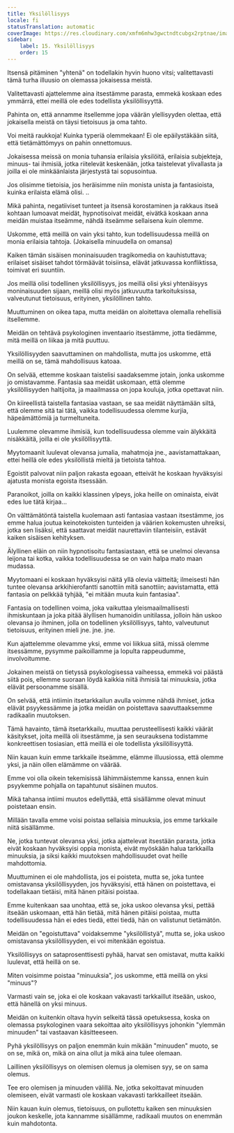 ```yaml
---
title: Yksilöllisyys
locale: fi
statusTranslation: automatic
coverImage: https://res.cloudinary.com/xmfm6mhw3gwctndtcubgx2rptnae/image/upload/v1740468922/small_cover_tratado_de_psicologia_revolucionaria_a4c0dca4e0.webp
sidebar:
    label: 15. Yksilöllisyys
    order: 15
---
```

Itsensä pitäminen "yhtenä" on todellakin hyvin huono vitsi; valitettavasti tämä turha illuusio on olemassa jokaisessa meistä.

Valitettavasti ajattelemme aina itsestämme parasta, emmekä koskaan edes ymmärrä, ettei meillä ole edes todellista yksilöllisyyttä.

Pahinta on, että annamme itsellemme jopa väärän ylellisyyden olettaa, että jokaisella meistä on täysi tietoisuus ja oma tahto.

Voi meitä raukkoja! Kuinka typeriä olemmekaan! Ei ole epäilystäkään siitä, että tietämättömyys on pahin onnettomuus.

Jokaisessa meissä on monia tuhansia erilaisia yksilöitä, erilaisia subjekteja, minuus- tai ihmisiä, jotka riitelevät keskenään, jotka taistelevat ylivallasta ja joilla ei ole minkäänlaista järjestystä tai sopusointua.

Jos olisimme tietoisia, jos heräisimme niin monista unista ja fantasioista, kuinka erilaista elämä olisi. ..

Mikä pahinta, negatiiviset tunteet ja itsensä korostaminen ja rakkaus itseä kohtaan lumoavat meidät, hypnotisoivat meidät, eivätkä koskaan anna meidän muistaa itseämme, nähdä itseämme sellaisena kuin olemme.

Uskomme, että meillä on vain yksi tahto, kun todellisuudessa meillä on monia erilaisia tahtoja. (Jokaisella minuudella on omansa)

Kaiken tämän sisäisen moninaisuuden tragikomedia on kauhistuttava; erilaiset sisäiset tahdot törmäävät toisiinsa, elävät jatkuvassa konfliktissa, toimivat eri suuntiin.

Jos meillä olisi todellinen yksilöllisyys, jos meillä olisi yksi yhtenäisyys moninaisuuden sijaan, meillä olisi myös jatkuvuutta tarkoituksissa, valveutunut tietoisuus, erityinen, yksilöllinen tahto.

Muuttuminen on oikea tapa, mutta meidän on aloitettava olemalla rehellisiä itsellemme.

Meidän on tehtävä psykologinen inventaario itsestämme, jotta tiedämme, mitä meillä on liikaa ja mitä puuttuu.

Yksilöllisyyden saavuttaminen on mahdollista, mutta jos uskomme, että meillä on se, tämä mahdollisuus katoaa.

On selvää, ettemme koskaan taistelisi saadaksemme jotain, jonka uskomme jo omistavamme. Fantasia saa meidät uskomaan, että olemme yksilöllisyyden haltijoita, ja maailmassa on jopa kouluja, jotka opettavat niin.

On kiireellistä taistella fantasiaa vastaan, se saa meidät näyttämään siltä, että olemme sitä tai tätä, vaikka todellisuudessa olemme kurjia, häpeämättömiä ja turmeltuneita.

Luulemme olevamme ihmisiä, kun todellisuudessa olemme vain älykkäitä nisäkkäitä, joilla ei ole yksilöllisyyttä.

Myytomaanit luulevat olevansa jumalia, mahatmoja jne., aavistamattakaan, ettei heillä ole edes yksilöllistä mieltä ja tietoista tahtoa.

Egoistit palvovat niin paljon rakasta egoaan, etteivät he koskaan hyväksyisi ajatusta monista egoista itsessään.

Paranoikot, joilla on kaikki klassinen ylpeys, joka heille on ominaista, eivät edes lue tätä kirjaa...

On välttämätöntä taistella kuolemaan asti fantasiaa vastaan itsestämme, jos emme halua joutua keinotekoisten tunteiden ja väärien kokemusten uhreiksi, jotka sen lisäksi, että saattavat meidät naurettaviin tilanteisiin, estävät kaiken sisäisen kehityksen.

Älyllinen eläin on niin hypnotisoitu fantasiastaan, että se unelmoi olevansa leijona tai kotka, vaikka todellisuudessa se on vain halpa mato maan mudassa.

Myytomaani ei koskaan hyväksyisi näitä yllä olevia väitteitä; ilmeisesti hän tuntee olevansa arkkihierofantti sanottiin mitä sanottiin; aavistamatta, että fantasia on pelkkää tyhjää, "ei mitään muuta kuin fantasiaa".

Fantasia on todellinen voima, joka vaikuttaa yleismaailmallisesti ihmiskuntaan ja joka pitää älyllisen humanoidin unitilassa, jolloin hän uskoo olevansa jo ihminen, jolla on todellinen yksilöllisyys, tahto, valveutunut tietoisuus, erityinen mieli jne. jne. jne.

Kun ajattelemme olevamme yksi, emme voi liikkua siitä, missä olemme itsessämme, pysymme paikoillamme ja lopulta rappeudumme, involvoitumme.

Jokainen meistä on tietyssä psykologisessa vaiheessa, emmekä voi päästä siitä pois, ellemme suoraan löydä kaikkia niitä ihmisiä tai minuuksia, jotka elävät persoonamme sisällä.

On selvää, että intiimin itsetarkkailun avulla voimme nähdä ihmiset, jotka elävät psyykessämme ja jotka meidän on poistettava saavuttaaksemme radikaalin muutoksen.

Tämä havainto, tämä itsetarkkailu, muuttaa perusteellisesti kaikki väärät käsitykset, joita meillä oli itsestämme, ja sen seurauksena todistamme konkreettisen tosiasian, että meillä ei ole todellista yksilöllisyyttä.

Niin kauan kuin emme tarkkaile itseämme, elämme illuusiossa, että olemme yksi, ja näin ollen elämämme on väärää.

Emme voi olla oikein tekemisissä lähimmäistemme kanssa, ennen kuin psyykemme pohjalla on tapahtunut sisäinen muutos.

Mikä tahansa intiimi muutos edellyttää, että sisällämme olevat minuut poistetaan ensin.

Millään tavalla emme voisi poistaa sellaisia minuuksia, jos emme tarkkaile niitä sisällämme.

Ne, jotka tuntevat olevansa yksi, jotka ajattelevat itsestään parasta, jotka eivät koskaan hyväksyisi oppia monista, eivät myöskään halua tarkkailla minuuksia, ja siksi kaikki muutoksen mahdollisuudet ovat heille mahdottomia.

Muuttuminen ei ole mahdollista, jos ei poisteta, mutta se, joka tuntee omistavansa yksilöllisyyden, jos hyväksyisi, että hänen on poistettava, ei todellakaan tietäisi, mitä hänen pitäisi poistaa.

Emme kuitenkaan saa unohtaa, että se, joka uskoo olevansa yksi, pettää itseään uskomaan, että hän tietää, mitä hänen pitäisi poistaa, mutta todellisuudessa hän ei edes tiedä, ettei tiedä, hän on valistunut tietämätön.

Meidän on "egoistuttava" voidaksemme "yksilöllistyä", mutta se, joka uskoo omistavansa yksilöllisyyden, ei voi mitenkään egoistua.

Yksilöllisyys on sataprosenttisesti pyhää, harvat sen omistavat, mutta kaikki luulevat, että heillä on se.

Miten voisimme poistaa "minuuksia", jos uskomme, että meillä on yksi "minuus"?

Varmasti vain se, joka ei ole koskaan vakavasti tarkkaillut itseään, uskoo, että hänellä on yksi minuus.

Meidän on kuitenkin oltava hyvin selkeitä tässä opetuksessa, koska on olemassa psykologinen vaara sekoittaa aito yksilöllisyys johonkin "ylemmän minuuden" tai vastaavan käsitteeseen.

Pyhä yksilöllisyys on paljon enemmän kuin mikään "minuuden" muoto, se on se, mikä on, mikä on aina ollut ja mikä aina tulee olemaan.

Laillinen yksilöllisyys on olemisen olemus ja olemisen syy, se on sama olemus.

Tee ero olemisen ja minuuden välillä. Ne, jotka sekoittavat minuuden olemiseen, eivät varmasti ole koskaan vakavasti tarkkailleet itseään.

Niin kauan kuin olemus, tietoisuus, on pullotettu kaiken sen minuuksien joukon keskelle, jota kannamme sisällämme, radikaali muutos on enemmän kuin mahdotonta.

